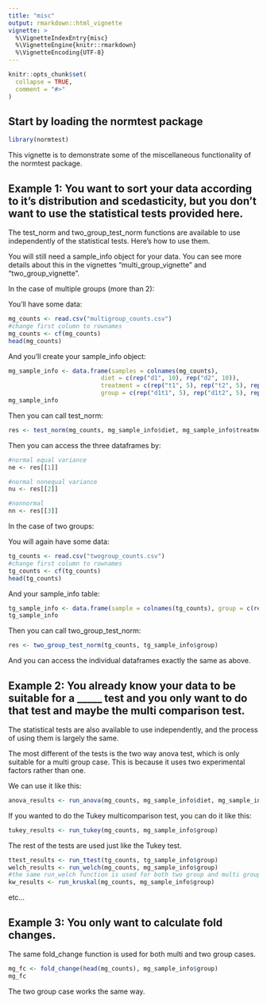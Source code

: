 ```yaml
---
title: "misc"
output: rmarkdown::html_vignette
vignette: >
  %\VignetteIndexEntry{misc}
  %\VignetteEngine{knitr::rmarkdown}
  %\VignetteEncoding{UTF-8}
---
```


```r
knitr::opts_chunk$set(
  collapse = TRUE,
  comment = "#>"
)
```

## Start by loading the normtest package

```r
library(normtest)
```

This vignette is to demonstrate some of the miscellaneous functionality of the normtest package.

## Example 1: You want to sort your data according to it's distribution and scedasticity, but you don't want to use the statistical tests provided here. 

The test_norm and two_group_test_norm functions are available to use independently of the 
statistical tests. Here's how to use them. 

You will still need a sample_info object for your data. You can see more details about this 
in the vignettes "multi_group_vignette" and "two_group_vignette". 

In the case of multiple groups (more than 2):

You'll have some data: 

```r
mg_counts <- read.csv("multigroup_counts.csv")
#change first column to rownames
mg_counts <- cf(mg_counts)
head(mg_counts)
```

And you'll create your sample_info object:

```r
mg_sample_info <- data.frame(samples = colnames(mg_counts), 
                          diet = c(rep("d1", 10), rep("d2", 10)), 
                          treatment = c(rep("t1", 5), rep("t2", 5), rep("t1", 5), rep("t2", 5)),
                          group = c(rep("d1t1", 5), rep("d1t2", 5), rep("d2t1", 5), rep("d2t2", 5)))
mg_sample_info
```

Then you can call test_norm:

```r
res <- test_norm(mg_counts, mg_sample_info$diet, mg_sample_info$treatment)
```

Then you can access the three dataframes by: 

```r
#normal equal variance
ne <- res[[1]]

#normal nonequal variance
nu <- res[[2]]

#nonnormal
nn <- res[[3]]

```

In the case of two groups: 

You will again have some data:

```r
tg_counts <- read.csv("twogroup_counts.csv")
#change first column to rownames
tg_counts <- cf(tg_counts)
head(tg_counts)
```

And your sample_info table:

```r
tg_sample_info <- data.frame(sample = colnames(tg_counts), group = c(rep("GroupX", 4), rep("GroupY", 4)))
tg_sample_info
```

Then you can call two_group_test_norm:

```r
res <- two_group_test_norm(tg_counts, tg_sample_info$group)
```

And you can access the individual dataframes exactly the same as above.

## Example 2: You already know your data to be suitable for a _____ test and you only want to do that test and maybe the multi comparison test.

The statistical tests are also available to use independently, and the process of using
them is largely the same. 

The most different of the tests is the two way anova test, which is only suitable for a 
multi group case. This is because it uses two experimental factors rather than one. 

We can use it like this: 

```r
anova_results <- run_anova(mg_counts, mg_sample_info$diet, mg_sample_info$treatment)
```

If you wanted to do the Tukey multicomparison test, you can do it like this:

```r
tukey_results <- run_tukey(mg_counts, mg_sample_info$group)
```

The rest of the tests are used just like the Tukey test. 

```r
ttest_results <- run_ttest(tg_counts, tg_sample_info$group)
welch_results <- run_welch(mg_counts, mg_sample_info$group)
#the same run_welch function is used for both two group and multi group cases
kw_results <- run_kruskal(mg_counts, mg_sample_info$group)
```

etc...

## Example 3: You only want to calculate fold changes.

The same fold_change function is used for both multi and two group cases. 

```r
mg_fc <- fold_change(head(mg_counts), mg_sample_info$group)
mg_fc
```

The two group case works the same way.



